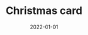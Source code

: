 ---
cover: "./christmas.PNG"
date: "2022-01-01"
title: "Christmas card"
defer: true
slug: "/christmas"
areas:
  -  .

---